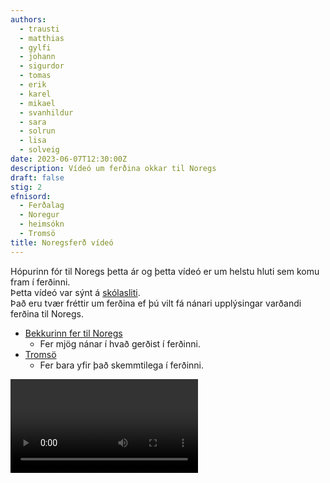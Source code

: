 ```yaml
---
authors:
  - trausti
  - matthias
  - gylfi
  - johann
  - sigurdor
  - tomas
  - erik
  - karel
  - mikael
  - svanhildur
  - sara
  - solrun
  - lisa
  - solveig
date: 2023-06-07T12:30:00Z
description: Vídeó um ferðina okkar til Noregs
draft: false
stig: 2
efnisord:
  - Ferðalag
  - Noregur
  - heimsókn
  - Tromsö
title: Noregsferð vídeó
---
```


Hópurinn fór til Noregs þetta ár og þetta vídeó er um helstu hluti sem komu fram í ferðinni. \
Þetta vídeó var sýnt á [skólasliti](/frettir/skolaslit-2023). \
Það eru tvær fréttir um ferðina ef þú vilt fá nánari upplýsingar varðandi ferðina til Noregs.

- [Bekkurinn fer til Noregs](/frettir/Noregsferd)
  - Fer mjög nánar í hvað gerðist í ferðinni.
- [Tromsö](/frettir/Tromso)
  - Fer bara yfir það skemmtilega í ferðinni.

<Video id="OIyw9FohjKg" />
